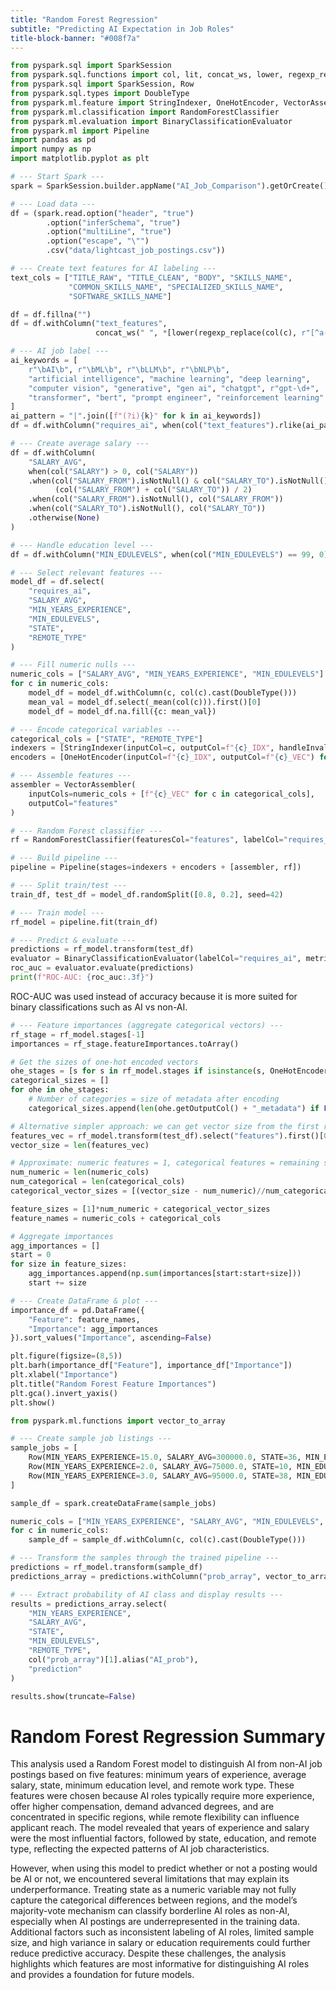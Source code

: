 ```yaml
---
title: "Random Forest Regression"
subtitle: "Predicting AI Expectation in Job Roles"
title-block-banner: "#008f7a"
---
```


```python
from pyspark.sql import SparkSession
from pyspark.sql.functions import col, lit, concat_ws, lower, regexp_replace, when, mean as _mean
from pyspark.sql import SparkSession, Row
from pyspark.sql.types import DoubleType
from pyspark.ml.feature import StringIndexer, OneHotEncoder, VectorAssembler
from pyspark.ml.classification import RandomForestClassifier
from pyspark.ml.evaluation import BinaryClassificationEvaluator
from pyspark.ml import Pipeline
import pandas as pd
import numpy as np
import matplotlib.pyplot as plt

# --- Start Spark ---
spark = SparkSession.builder.appName("AI_Job_Comparison").getOrCreate()

# --- Load data ---
df = (spark.read.option("header", "true")
        .option("inferSchema", "true")
        .option("multiLine", "true")
        .option("escape", "\"")
        .csv("data/lightcast_job_postings.csv"))

# --- Create text features for AI labeling ---
text_cols = ["TITLE_RAW", "TITLE_CLEAN", "BODY", "SKILLS_NAME",
             "COMMON_SKILLS_NAME", "SPECIALIZED_SKILLS_NAME", 
             "SOFTWARE_SKILLS_NAME"]

df = df.fillna("")
df = df.withColumn("text_features",
                   concat_ws(" ", *[lower(regexp_replace(col(c), r"[^a-zA-Z0-9 ]", "")) for c in text_cols]))

# --- AI job label ---
ai_keywords = [
    r"\bAI\b", r"\bML\b", r"\bLLM\b", r"\bNLP\b",
    "artificial intelligence", "machine learning", "deep learning",
    "computer vision", "generative", "gen ai", "chatgpt", r"gpt-\d+",
    "transformer", "bert", "prompt engineer", "reinforcement learning"
]
ai_pattern = "|".join([f"(?i){k}" for k in ai_keywords])
df = df.withColumn("requires_ai", when(col("text_features").rlike(ai_pattern), lit(1)).otherwise(lit(0)))

# --- Create average salary ---
df = df.withColumn(
    "SALARY_AVG",
    when(col("SALARY") > 0, col("SALARY"))
    .when(col("SALARY_FROM").isNotNull() & col("SALARY_TO").isNotNull(),
          (col("SALARY_FROM") + col("SALARY_TO")) / 2)
    .when(col("SALARY_FROM").isNotNull(), col("SALARY_FROM"))
    .when(col("SALARY_TO").isNotNull(), col("SALARY_TO"))
    .otherwise(None)
)

# --- Handle education level ---
df = df.withColumn("MIN_EDULEVELS", when(col("MIN_EDULEVELS") == 99, 0).otherwise(col("MIN_EDULEVELS")))

# --- Select relevant features ---
model_df = df.select(
    "requires_ai",
    "SALARY_AVG",
    "MIN_YEARS_EXPERIENCE",
    "MIN_EDULEVELS",
    "STATE",
    "REMOTE_TYPE"
)

# --- Fill numeric nulls ---
numeric_cols = ["SALARY_AVG", "MIN_YEARS_EXPERIENCE", "MIN_EDULEVELS"]
for c in numeric_cols:
    model_df = model_df.withColumn(c, col(c).cast(DoubleType()))
    mean_val = model_df.select(_mean(col(c))).first()[0]
    model_df = model_df.na.fill({c: mean_val})
```

```python
# --- Encode categorical variables ---
categorical_cols = ["STATE", "REMOTE_TYPE"]
indexers = [StringIndexer(inputCol=c, outputCol=f"{c}_IDX", handleInvalid="keep") for c in categorical_cols]
encoders = [OneHotEncoder(inputCol=f"{c}_IDX", outputCol=f"{c}_VEC") for c in categorical_cols]

# --- Assemble features ---
assembler = VectorAssembler(
    inputCols=numeric_cols + [f"{c}_VEC" for c in categorical_cols],
    outputCol="features"
)

# --- Random Forest classifier ---
rf = RandomForestClassifier(featuresCol="features", labelCol="requires_ai", numTrees=50, maxDepth=5, seed=42)

# --- Build pipeline ---
pipeline = Pipeline(stages=indexers + encoders + [assembler, rf])

# --- Split train/test ---
train_df, test_df = model_df.randomSplit([0.8, 0.2], seed=42)

# --- Train model ---
rf_model = pipeline.fit(train_df)
```

```python
# --- Predict & evaluate ---
predictions = rf_model.transform(test_df)
evaluator = BinaryClassificationEvaluator(labelCol="requires_ai", metricName="areaUnderROC")
roc_auc = evaluator.evaluate(predictions)
print(f"ROC-AUC: {roc_auc:.3f}")
```
ROC-AUC was used instead of accuracy because it is more suited for binary classifications such as AI vs non-AI.

```python
# --- Feature importances (aggregate categorical vectors) ---
rf_stage = rf_model.stages[-1]
importances = rf_stage.featureImportances.toArray()

# Get the sizes of one-hot encoded vectors
ohe_stages = [s for s in rf_model.stages if isinstance(s, OneHotEncoder)]
categorical_sizes = []
for ohe in ohe_stages:
    # Number of categories = size of metadata after encoding
    categorical_sizes.append(len(ohe.getOutputCol() + "_metadata") if False else ohe.getOutputCols() if hasattr(ohe,'getOutputCols') else ohe.categorySizes[0] if hasattr(ohe,'categorySizes') else None)

# Alternative simpler approach: we can get vector size from the first row of transformed vector
features_vec = rf_model.transform(test_df).select("features").first()[0]
vector_size = len(features_vec)

# Approximate: numeric features = 1, categorical features = remaining size divided equally
num_numeric = len(numeric_cols)
num_categorical = len(categorical_cols)
categorical_vector_sizes = [(vector_size - num_numeric)//num_categorical]*num_categorical

feature_sizes = [1]*num_numeric + categorical_vector_sizes
feature_names = numeric_cols + categorical_cols

# Aggregate importances
agg_importances = []
start = 0
for size in feature_sizes:
    agg_importances.append(np.sum(importances[start:start+size]))
    start += size

# --- Create DataFrame & plot ---
importance_df = pd.DataFrame({
    "Feature": feature_names,
    "Importance": agg_importances
}).sort_values("Importance", ascending=False)

plt.figure(figsize=(8,5))
plt.barh(importance_df["Feature"], importance_df["Importance"])
plt.xlabel("Importance")
plt.title("Random Forest Feature Importances")
plt.gca().invert_yaxis()
plt.show()
```

```python
from pyspark.ml.functions import vector_to_array

# --- Create sample job listings ---
sample_jobs = [
    Row(MIN_YEARS_EXPERIENCE=15.0, SALARY_AVG=300000.0, STATE=36, MIN_EDULEVELS=4, REMOTE_TYPE=1),
    Row(MIN_YEARS_EXPERIENCE=2.0, SALARY_AVG=75000.0, STATE=10, MIN_EDULEVELS=0, REMOTE_TYPE=0),
    Row(MIN_YEARS_EXPERIENCE=3.0, SALARY_AVG=95000.0, STATE=38, MIN_EDULEVELS=1, REMOTE_TYPE=1)
]

sample_df = spark.createDataFrame(sample_jobs)

numeric_cols = ["MIN_YEARS_EXPERIENCE", "SALARY_AVG", "MIN_EDULEVELS", "STATE", "REMOTE_TYPE"]
for c in numeric_cols:
    sample_df = sample_df.withColumn(c, col(c).cast(DoubleType()))

# --- Transform the samples through the trained pipeline ---
predictions = rf_model.transform(sample_df)
predictions_array = predictions.withColumn("prob_array", vector_to_array(col("probability")))

# --- Extract probability of AI class and display results ---
results = predictions_array.select(
    "MIN_YEARS_EXPERIENCE",
    "SALARY_AVG",
    "STATE",
    "MIN_EDULEVELS",
    "REMOTE_TYPE",
    col("prob_array")[1].alias("AI_prob"),
    "prediction"
)

results.show(truncate=False)
```

# Random Forest Regression Summary

This analysis used a Random Forest model to distinguish AI from non-AI job postings based on five features: minimum years of experience, average salary, state, minimum education level, and remote work type. These features were chosen because AI roles typically require more experience, offer higher compensation, demand advanced degrees, and are concentrated in specific regions, while remote flexibility can influence applicant reach. The model revealed that years of experience and salary were the most influential factors, followed by state, education, and remote type, reflecting the expected patterns of AI job characteristics.

However, when using this model to predict whether or not a posting would be AI or not, we encountered several limitations that may explain its underperformance. Treating state as a numeric variable may not fully capture the categorical differences between regions, and the model’s majority-vote mechanism can classify borderline AI roles as non-AI, especially when AI postings are underrepresented in the training data. Additional factors such as inconsistent labeling of AI roles, limited sample size, and high variance in salary or education requirements could further reduce predictive accuracy. Despite these challenges, the analysis highlights which features are most informative for distinguishing AI roles and provides a foundation for future models.